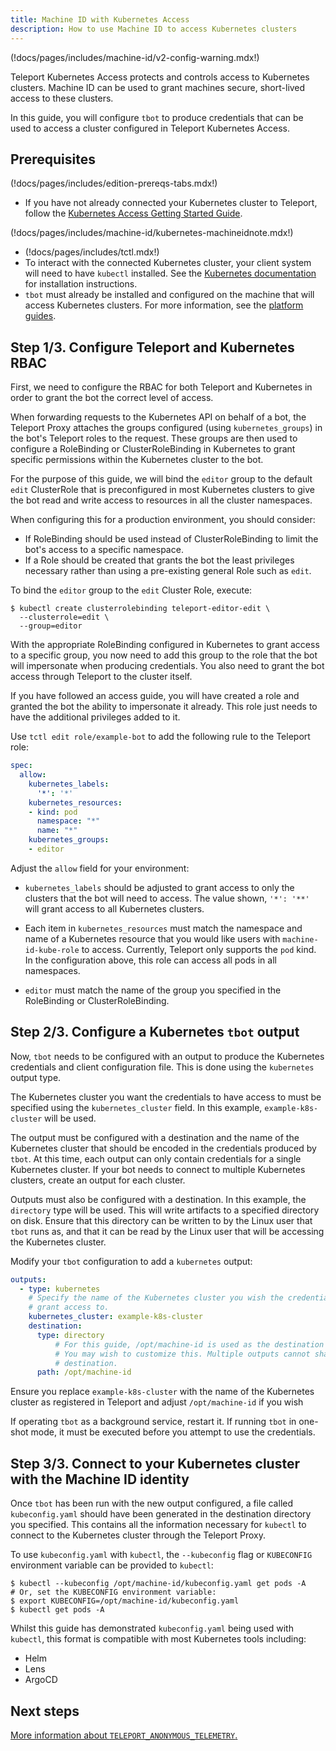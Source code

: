 ```yaml
---
title: Machine ID with Kubernetes Access
description: How to use Machine ID to access Kubernetes clusters
---
```


(!docs/pages/includes/machine-id/v2-config-warning.mdx!)

Teleport Kubernetes Access protects and controls access to Kubernetes
clusters. Machine ID can be used to grant machines secure, short-lived
access to these clusters.

In this guide, you will configure `tbot` to produce credentials that can be
used to access a cluster configured in Teleport Kubernetes Access.

## Prerequisites

(!docs/pages/includes/edition-prereqs-tabs.mdx!)

- If you have not already connected your Kubernetes cluster to Teleport, follow
  the [Kubernetes Access Getting Started Guide](../../kubernetes-access/getting-started.mdx).

(!docs/pages/includes/machine-id/kubernetes-machineidnote.mdx!)

- (!docs/pages/includes/tctl.mdx!)
- To interact with the connected Kubernetes cluster, your client system
  will need to have `kubectl` installed. See the
  [Kubernetes documentation](https://kubernetes.io/docs/tasks/tools/) for
  installation instructions.
- `tbot` must already be installed and configured on the machine that will
  access Kubernetes clusters. For more information, see the
  [platform guides](../platform-guides.mdx).

## Step 1/3. Configure Teleport and Kubernetes RBAC

First, we need to configure the RBAC for both Teleport and Kubernetes in order
to grant the bot the correct level of access.

When forwarding requests to the Kubernetes API on behalf of a bot, the
Teleport Proxy attaches the groups configured (using `kubernetes_groups`) in the
bot's Teleport roles to the request. These groups are then used to configure a
RoleBinding or ClusterRoleBinding in Kubernetes to grant specific permissions
within the Kubernetes cluster to the bot.

For the purpose of this guide, we will bind the `editor` group to the default
`edit` ClusterRole that is preconfigured in most Kubernetes clusters to give
the bot read and write access to resources in all the cluster namespaces.

When configuring this for a production environment, you should consider:

- If RoleBinding should be used instead of ClusterRoleBinding to limit the
  bot's access to a specific namespace.
- If a Role should be created that grants the bot the least privileges
  necessary rather than using a pre-existing general Role such as `edit`.

To bind the `editor` group to the `edit` Cluster Role, execute:

```code
$ kubectl create clusterrolebinding teleport-editor-edit \
  --clusterrole=edit \
  --group=editor
```

With the appropriate RoleBinding configured in Kubernetes to grant access to
a specific group, you now need to add this group to the role that the bot
will impersonate when producing credentials. You also need to grant the bot
access through Teleport to the cluster itself.

If you have followed an access guide, you will have created a role and granted
the bot the ability to impersonate it already. This role just needs to have the
additional privileges added to it.

Use `tctl edit role/example-bot` to add the following rule to the Teleport role:

```yaml
spec:
  allow:
    kubernetes_labels:
      '*': '*'
    kubernetes_resources:
    - kind: pod
      namespace: "*"
      name: "*"
    kubernetes_groups:
    - editor
```

Adjust the `allow` field for your environment:

- `kubernetes_labels` should be adjusted to grant access to only the clusters
  that the bot will need to access. The value shown, `'*': '**'` will grant
  access to all Kubernetes clusters.

- Each item in `kubernetes_resources` must match the namespace and name of a
  Kubernetes resource that you would like users with `machine-id-kube-role` to
  access. Currently, Teleport only supports the `pod` kind. In the
  configuration above, this role can access all pods in all namespaces.

- `editor` must match the name of the group you specified in the
  RoleBinding or ClusterRoleBinding.

## Step 2/3. Configure a Kubernetes `tbot` output

Now, `tbot` needs to be configured with an output to produce the Kubernetes
credentials and client configuration file. This is done using the `kubernetes`
output type.

The Kubernetes cluster you want the credentials to have access to must
be specified using the `kubernetes_cluster` field. In this example,
`example-k8s-cluster` will be used.

The output must be configured with a destination and the name of the
Kubernetes cluster that should be encoded in the credentials produced by `tbot`.
At this time, each output can only contain credentials for a single Kubernetes
cluster. If your bot needs to connect to multiple Kubernetes clusters,
create an output for each cluster.

Outputs must also be configured with a destination. In this example, the
`directory` type will be used. This will write artifacts to a specified
directory on disk. Ensure that this directory can be written to by the Linux
user that `tbot` runs as, and that it can be read by the Linux user that will
be accessing the Kubernetes cluster.

Modify your `tbot` configuration to add a `kubernetes` output:

```yaml
outputs:
  - type: kubernetes
    # Specify the name of the Kubernetes cluster you wish the credentials to
    # grant access to.
    kubernetes_cluster: example-k8s-cluster
    destination:
      type: directory
          # For this guide, /opt/machine-id is used as the destination directory.
          # You may wish to customize this. Multiple outputs cannot share the same
          # destination.
      path: /opt/machine-id
```

Ensure you replace `example-k8s-cluster` with the name of the Kubernetes cluster
as registered in Teleport and adjust `/opt/machine-id` if you wish

If operating `tbot` as a background service, restart it. If running `tbot` in
one-shot mode, it must be executed before you attempt to use the credentials.

## Step 3/3. Connect to your Kubernetes cluster with the Machine ID identity

Once `tbot` has been run with the new output configured, a file called
`kubeconfig.yaml` should have been generated in the destination directory
you specified. This contains all the information necessary for `kubectl` to
connect to the Kubernetes cluster through the Teleport Proxy.

To use `kubeconfig.yaml` with `kubectl`, the `--kubeconfig` flag or `KUBECONFIG`
environment variable can be provided to `kubectl`:

```code
$ kubectl --kubeconfig /opt/machine-id/kubeconfig.yaml get pods -A
# Or, set the KUBECONFIG environment variable:
$ export KUBECONFIG=/opt/machine-id/kubeconfig.yaml
$ kubectl get pods -A
```

Whilst this guide has demonstrated `kubeconfig.yaml` being used with `kubectl`,
this format is compatible with most Kubernetes tools including:

- Helm
- Lens
- ArgoCD

## Next steps

[More information about `TELEPORT_ANONYMOUS_TELEMETRY`.](../reference/telemetry.mdx)
